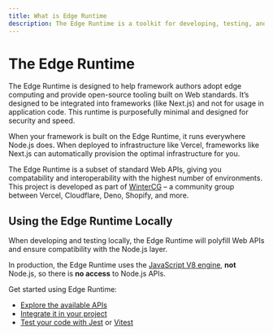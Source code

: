 ```yaml
---
title: What is Edge Runtime
description: The Edge Runtime is a toolkit for developing, testing, and defining the runtime Web APIs for Edge infrastructure.
---
```



# The Edge Runtime

The Edge Runtime is designed to help framework authors adopt edge computing and provide open-source tooling built on Web standards. It’s designed to be integrated into frameworks (like Next.js) and not for usage in application code. This runtime is purposefully minimal and designed for security and speed.

When your framework is built on the Edge Runtime, it runs everywhere Node.js does. When deployed to infrastructure like Vercel, frameworks like Next.js can automatically provision the optimal infrastructure for you.

The Edge Runtime is a subset of standard Web APIs, giving you compatability and interoperability with the highest number of environments. This project is developed as part of [WinterCG](https://wintercg.org) – a community group between Vercel, Cloudflare, Deno, Shopify, and more.

<Features />

## Using the Edge Runtime Locally

When developing and testing locally, the Edge Runtime will polyfill Web APIs and ensure compatibility with the Node.js layer.

In production, the Edge Runtime uses the [JavaScript V8 engine](https://v8.dev/), **not** Node.js, so there is **no access** to Node.js APIs.

Get started using Edge Runtime:

- [Explore the available APIs](features/available-apis)
- [Integrate it in your project](/packages/runtime)
- [Test your code with Jest](/packages/jest-environment) or [Vitest](https://vitest.dev/config/#environment)
